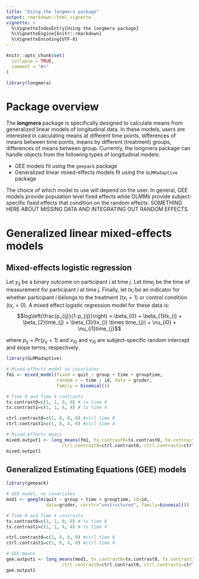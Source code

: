 ```yaml
---
title: "Using the longmera package"
output: rmarkdown::html_vignette
vignette: >
  %\VignetteIndexEntry{Using the longmera package}
  %\VignetteEngine{knitr::rmarkdown}
  %\VignetteEncoding{UTF-8}
---
```


```r
knitr::opts_chunk$set(
  collapse = TRUE,
  comment = "#>"
)
```

```r
library(longmera)
```

# Package overview

The **longmera** package is specifically designed to calculate means from generalized linear models
of longitudinal data. In these models, users are interested in calculating means at different time points,
differences of means between time points, means by different (treatment) groups, differences of means between group. Currently, the longmera package can handle objects from the following types of longitudinal models:

- GEE models fit using the `geepack` package
- Generalized linear mixed-effects models fit using the `GLMMadaptive` package

The choice of which model to use will depend on the user. In general, GEE models provide population level fixed effects while GLMMs provide subject-specific fixed effects that condition on the random effects. SOMETHING HERE ABOUT MISSING DATA AND INTEGRATING OUT RANDOM EFFECTS.

# Generalized linear mixed-effects models

## Mixed-effects logistic regression
Let $y_{ij}$ be a binary outcome on participant $i$ at time $j$. Let $time_{j}$ be the time of measurement for participant $i$ at time $j$. Finally, let $tx_{i}$ be an indicator for whether participant $i$ belongs to the treatment ($tx_{i}=1$) or control condition ($tx_{i}=0$). A mixed effect logistic regression model for these data is:
$$log\left(\frac{p_{ij}}{1-p_{ij}}\right) = \beta_{0} + \beta_{1}tx_{i} + \beta_{2}time_{j} + 
\beta_{3}(tx_{i} \times time_{j}) + \nu_{i0} + \nu_{i1}time_{j}$$

where $p_{ij}=\mbox{Pr}(y_{ij}=1)$ and $\nu_{i0}$ and $\nu_{i0}$ are subject-specific random intercept and slope terms, respectively.

```r
library(GLMMadaptive)

# Mixed-effects model no covariates
fm1 <- mixed_model(fixed = quit ~ group + time + grouptime, 
                   random = ~ time | id, data = gruder,
                   family = binomial())

# Time 0 and Time 4 contrasts
tx.contrast0=c(1, 1, 0, 0) # tx time 0
tx.contrast1=c(1, 1, 4, 4) # tx time 4

ctrl.contrast0=c(1, 0, 0, 0) #ctrl time 0
ctrl.contrast1=c(1, 0, 4, 0) #ctrl time 4

# Mixed-effects means
mixed.output1 <- long_means(fm1, tx.contrast0=tx.contrast0, tx.contrast1=tx.contrast1,
                     ctrl.contrast0=ctrl.contrast0, ctrl.contrast1=ctrl.contrast1)
mixed.output1
```

## Generalized Estimating Equations (GEE) models

```r
library(geepack)

# GEE model, no covariates
mod1 <- geeglm(quit ~ group + time + grouptime, id=id, 
               data=gruder, corstr="unstructured", family=binomial())

# Time 0 and Time 4 contrasts
tx.contrast0=c(1, 1, 0, 0) # tx time 0
tx.contrast1=c(1, 1, 4, 4) # tx time 4

ctrl.contrast0=c(1, 0, 0, 0) #ctrl time 0
ctrl.contrast1=c(1, 0, 4, 0) #ctrl time 4

# GEE means
gee.output1 <- long_means(mod1, tx.contrast0=tx.contrast0, tx.contrast1=tx.contrast1,
                     ctrl.contrast0=ctrl.contrast0, ctrl.contrast1=ctrl.contrast1)
gee.output1
```


